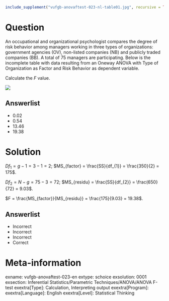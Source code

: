 ```r
include_supplement("vufgb-anovaftest-023-nl-table01.jpg", recursive = TRUE)
```

Question
========

An occupational and organizational psychologist compares the degree of risk behavior among managers working in three types of organizations: government agencies (OV), non-listed companies (NB) and publicly traded companies (BB). A total of 75 managers are participating. Below is the incomplete table with data resulting from an Oneway ANOVA with Type of Organization as Factor and Risk Behavior as dependent variable.

Calculate the *F* value.

![](vufgb-anovaftest-023-nl-table01.jpg)
  
Answerlist
----------
* 0.02
* 0.54
* 13.46
* 19.38

Solution
========

$Df_{1} = g-1 = 3-1 = 2$; $MS_{factor} = \frac{SS}{df_{1}} = \frac{350}{2} = 175$.

$Df_{2} = N-g = 75-3 = 72$; $MS_{residu} = \frac{SS}{df_{2}} = \frac(650}{72} = 9.03$.

$F = \frac{MS_{factor}}{MS_{residu}} = \frac{175}{9.03} = 19.38$.

Answerlist
----------
* Incorrect
* Incorrect
* Incorrect
* Correct

Meta-information
================
exname: vufgb-anovaftest-023-en
extype: schoice
exsolution: 0001
exsection: Inferential Statistics/Parametric Techniques/ANOVA/ANOVA F-test
exextra[Type]: Calculation, Interpreting output
exextra[Program]: 
exextra[Language]: English
exextra[Level]: Statistical Thinking
